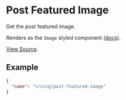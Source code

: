 <Meta title="WordPress Components|Post Featured Image" />

# Post Featured Image
Get the post featured image.

Renders as the `Image` styled component [(docs)](?path=/docs/styled-components-image--basic-example).

[View Source](https://github.com/alleyinteractive/wp-irving/tree/master/inc/components/components/post-featured-image).

## Example
```json
{
  "name": "irving/post-featured-image"
}
```
